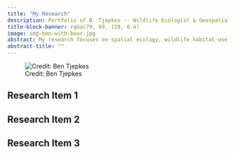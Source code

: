 ```yaml
---
title: "My Research"
description: Portfolio of B. Tjepkes -- Wildlife Ecologist & Geospatial Practitioner
title-block-banner: rgba(79, 99, 119, 0.4)
image: img-ben-with-bear.jpg
abstract: My research focuses on spatial ecology, wildlife habitat-use, and using geospatial tools for conservation.
abstract-title: ""
---
```


![Credit: Ben Tjepkes](img-ben-work.png)

## Research Item 1

## Research Item 2

## Research Item 3